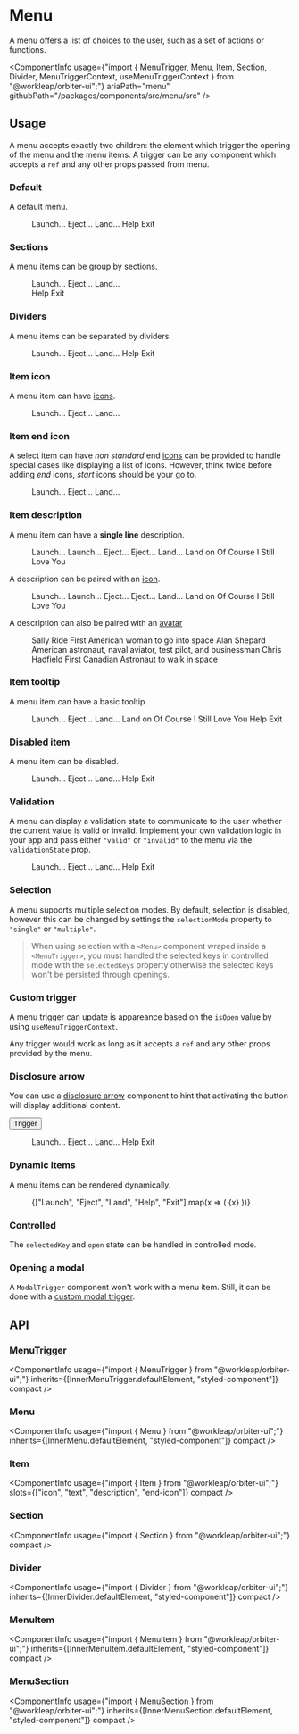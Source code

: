 
<Meta
    title="Components/Menu"
    id="menu"
/>

# Menu

<Tagline>A menu offers a list of choices to the user, such as a set of actions or functions.</Tagline>

<ComponentInfo
    usage={"import { MenuTrigger, Menu, Item, Section, Divider, MenuTriggerContext, useMenuTriggerContext } from \"@workleap/orbiter-ui\";"}
    ariaPath="menu"
    githubPath="/packages/components/src/menu/src"
/>

## Usage

A menu accepts exactly two children: the element which trigger the opening of the menu and the menu items. A trigger can be any component which accepts a `ref` and any other props passed from menu.

### Default

A default menu.

<Preview>
    <Story name="default">
        <MenuTrigger>
            <IconButton variant="secondary" aria-label="View tasks">
                <KebabIcon />
            </IconButton>
            <Menu>
                <Item key="launch">Launch...</Item>
                <Item key="eject">Eject...</Item>
                <Item key="land">Land...</Item>
                <Item key="help">Help</Item>
                <Item key="exit">Exit</Item>
            </Menu>
        </MenuTrigger>
    </Story>
</Preview>

### Sections

A menu items can be group by sections.

<Preview>
    <Story name="sections">
        <MenuTrigger>
            <IconButton variant="secondary" aria-label="View tasks">
                <KebabIcon />
            </IconButton>
            <Menu>
                <Section title="Actions">
                    <Item key="launch">Launch...</Item>
                    <Item key="eject">Eject...</Item>
                    <Item key="land">Land...</Item>
                </Section>
                <Section title="Others">
                    <Item key="help">Help</Item>
                    <Item key="exit">Exit</Item>
                </Section>
            </Menu>
        </MenuTrigger>
    </Story>
</Preview>

### Dividers

A menu items can be separated by dividers.

<Preview>
    <Story name="dividers">
        <MenuTrigger>
            <IconButton variant="secondary" aria-label="View tasks">
                <KebabIcon />
            </IconButton>
            <Menu>
                <Item key="launch">Launch...</Item>
                <Item key="eject">Eject...</Item>
                <Item key="land">Land...</Item>
                <Divider />
                <Item key="help">Help</Item>
                <Item key="exit">Exit</Item>
            </Menu>
        </MenuTrigger>
    </Story>
</Preview>

### Item icon

A menu item can have [icons](?path=/docs/icon-gallery--page).

<Preview>
    <Story name="item icon">
        <MenuTrigger>
            <IconButton variant="secondary" aria-label="View tasks">
                <KebabIcon />
            </IconButton>
            <Menu>
                <Item key="launch">
                    <SparklesIcon />
                    <Text>Launch...</Text>
                </Item>
                <Item key="eject">
                    <SparklesIcon />
                    <Text>Eject...</Text>
                </Item>
                <Item key="land">
                    <SparklesIcon />
                    <Text>Land...</Text>
                </Item>
            </Menu>
        </MenuTrigger>
    </Story>
</Preview>

### Item end icon

A select item can have *non standard* end [icons](?path=/docs/icon-gallery--page) can be provided to handle special cases like displaying a list of icons. However, think twice before adding *end* icons, *start* icons should be your go to.

<Preview>
    <Story name="item end icon">
        <MenuTrigger>
            <IconButton variant="secondary" aria-label="View tasks">
                <KebabIcon />
            </IconButton>
            <Menu>
                <Item key="launch">
                    <Text>Launch...</Text>
                    <IconList slot="end-icon">
                        <SparklesIcon />
                        <CatIcon />
                        <RocketIcon />
                    </IconList>
                </Item>
                <Item key="eject">
                    <Text>Eject...</Text>
                    <SparklesIcon slot="end-icon" />
                </Item>
                <Item key="land">
                    <Text>Land...</Text>
                    <IconList slot="end-icon">
                        <SparklesIcon />
                        <CatIcon />
                        <RocketIcon />
                    </IconList>
                </Item>
            </Menu>
        </MenuTrigger>
    </Story>
</Preview>

### Item description

A menu item can have a **single line** description.

<Preview>
    <Story name="item description">
        <MenuTrigger>
            <IconButton variant="secondary" aria-label="View tasks">
                <KebabIcon />
            </IconButton>
            <Menu>
                <Item key="launch">
                    <Text>Launch...</Text>
                    <Text slot="description">Launch...</Text>
                </Item>
                <Item key="eject">
                    <Text>Eject...</Text>
                    <Text slot="description">Eject...</Text>
                </Item>
                <Item key="land">
                    <Text>Land...</Text>
                    <Text slot="description">Land on Of Course I Still Love You</Text>
                </Item>
            </Menu>
        </MenuTrigger>
    </Story>
</Preview>

A description can be paired with an [icon](?path=/docs/icon-gallery--page).

<Preview>
    <Story name="item description + icon">
        <MenuTrigger>
            <IconButton variant="secondary" aria-label="View tasks">
                <KebabIcon />
            </IconButton>
            <Menu>
                <Item key="launch">
                    <SparklesIcon />
                    <Text>Launch...</Text>
                    <Text slot="description">Launch...</Text>
                </Item>
                <Item key="eject">
                    <SparklesIcon />
                    <Text>Eject...</Text>
                    <Text slot="description">Eject...</Text>
                </Item>
                <Item key="land">
                    <SparklesIcon />
                    <Text>Land...</Text>
                    <Text slot="description">Land on Of Course I Still Love You</Text>
                </Item>
            </Menu>
        </MenuTrigger>
    </Story>
</Preview>

A description can also be paired with an [avatar](?path=/docs/avatar--default-story)

<Preview>
    <Story name="item description + avatar">
        <MenuTrigger>
            <IconButton variant="secondary" aria-label="View tasks">
                <KebabIcon />
            </IconButton>
            <Menu>
                <Item key="launch">
                    <Avatar name="Sally Ride" />
                    <Text>Sally Ride</Text>
                    <Text slot="description">First American woman to go into space</Text>
                </Item>
                <Item key="eject">
                    <Avatar name="Alan Shepard" />
                    <Text>Alan Shepard</Text>
                    <Text slot="description">American astronaut, naval aviator, test pilot, and businessman</Text>
                </Item>
                <Item key="land">
                    <Avatar name="Chris Hadfield" />
                    <Text>Chris Hadfield</Text>
                    <Text slot="description">First Canadian Astronaut to walk in space</Text>
                </Item>
            </Menu>
        </MenuTrigger>
    </Story>
</Preview>

### Item tooltip

A menu item can have a basic tooltip.

<Preview>
    <Story name="item tooltip">
        <MenuTrigger>
            <IconButton variant="secondary" aria-label="View tasks">
                <KebabIcon />
            </IconButton>
            <Menu>
                <Item key="launch">Launch...</Item>
                <Item key="eject">Eject...</Item>
                <TooltipTrigger>
                    <Item key="land">Land...</Item>
                    <Tooltip>Land on Of Course I Still Love You</Tooltip>
                </TooltipTrigger>
                <Item key="help">Help</Item>
                <Item key="exit">Exit</Item>
            </Menu>
        </MenuTrigger>
    </Story>
</Preview>

### Disabled item

A menu item can be disabled.

<Preview>
    <Story name="disabled item">
        <MenuTrigger>
            <IconButton variant="secondary" aria-label="View tasks">
                <KebabIcon />
            </IconButton>
            <Menu>
                <Item disabled key="launch">Launch...</Item>
                <Item key="eject">Eject...</Item>
                <Item disabled key="land">Land...</Item>
                <Item key="help">Help</Item>
                <Item key="exit">Exit</Item>
            </Menu>
        </MenuTrigger>
    </Story>
</Preview>

### Validation

A menu can display a validation state to communicate to the user whether the current value is valid or invalid. Implement your own validation logic in your app and pass either `"valid"` or `"invalid"` to the menu via the `validationState` prop.

<Preview>
    <Story name="validation">
        <Menu validationState="invalid" defaultSelectedKeys={["land"]} selectionMode="single" aria-label="View tasks">
            <Item key="launch">Launch...</Item>
            <Item key="eject">Eject...</Item>
            <Item key="land">Land...</Item>
            <Item key="help">Help</Item>
            <Item key="exit">Exit</Item>
        </Menu>
    </Story>
</Preview>

### Selection

A menu supports multiple selection modes. By default, selection is disabled, however this can be changed by settings the `selectionMode` property to `"single"` or `"multiple"`.

> When using selection with a `<Menu>` component wraped inside a `<MenuTrigger>`, you must handled the selected keys in controlled mode with the `selectedKeys` property otherwise the selected keys won't be persisted through openings.

<Preview filePath="/menu/docs/Selection" />

### Custom trigger

A menu trigger can update is appareance based on the `isOpen` value by using `useMenuTriggerContext`.

Any trigger would work as long as it accepts a `ref` and any other props provided by the menu.

<Preview filePath="/menu/docs/CustomTrigger" />

### Disclosure arrow

You can use a [disclosure arrow](?path=/docs/disclosure-arrow--context) component to hint that activating the button will display additional content.

<Preview>
    <Story name="disclosure arrow">
        <MenuTrigger>
            <Button variant="secondary">
                <Text>Trigger</Text>
                <DisclosureArrow slot="end-icon" />
            </Button>
            <Menu>
                <Item key="launch">Launch...</Item>
                <Item key="eject">Eject...</Item>
                <Item key="land">Land...</Item>
                <Item key="help">Help</Item>
                <Item key="exit">Exit</Item>
            </Menu>
        </MenuTrigger>
    </Story>
</Preview>

### Dynamic items

A menu items can be rendered dynamically.

<Preview>
    <Story name="dynamic items">
        <MenuTrigger>
            <IconButton variant="secondary" aria-label="View tasks">
                <KebabIcon />
            </IconButton>
            <Menu>
                {["Launch", "Eject", "Land", "Help", "Exit"].map(x => (
                    <Item key={x.toLowerCase()}>{x}</Item>
                ))}
            </Menu>
        </MenuTrigger>
    </Story>
</Preview>

### Controlled

The `selectedKey` and `open` state can be handled in controlled mode.

<Preview filePath="/menu/docs/ControlledMenu" />

### Opening a modal

A `ModalTrigger` component won't work with a menu item. Still, it can be done with a [custom modal trigger](?path=/docs/modal--default-story#custom-trigger).

<Preview filePath="/menu/docs/Modal" />

## API

### MenuTrigger

<ComponentInfo
    usage={"import { MenuTrigger } from \"@workleap/orbiter-ui\";"}
    inherits={[InnerMenuTrigger.defaultElement, "styled-component"]}
    compact
/>

<ArgsTable of={InnerMenuTrigger} sort="alpha" />

### Menu

<ComponentInfo
    usage={"import { Menu } from \"@workleap/orbiter-ui\";"}
    inherits={[InnerMenu.defaultElement, "styled-component"]}
    compact
/>

<ArgsTable of={InnerMenu} sort="alpha" />

### Item

<ComponentInfo
    usage={"import { Item } from \"@workleap/orbiter-ui\";"}
    slots={["icon", "text", "description", "end-icon"]}
    compact
/>

<ArgsTable of={InnerItem} sort="alpha" />

### Section

<ComponentInfo
    usage={"import { Section } from \"@workleap/orbiter-ui\";"}
    compact
/>

<ArgsTable of={InnerSection} sort="alpha" />

### Divider

<ComponentInfo
    usage={"import { Divider } from \"@workleap/orbiter-ui\";"}
    inherits={[InnerDivider.defaultElement, "styled-component"]}
    compact
/>

<ArgsTable of={InnerDivider} sort="alpha" />

### MenuItem

<ComponentInfo
    usage={"import { MenuItem } from \"@workleap/orbiter-ui\";"}
    inherits={[InnerMenuItem.defaultElement, "styled-component"]}
    compact
/>

<ArgsTable of={InnerMenuItem} sort="alpha" />

### MenuSection

<ComponentInfo
    usage={"import { MenuSection } from \"@workleap/orbiter-ui\";"}
    inherits={[InnerMenuSection.defaultElement, "styled-component"]}
    compact
/>

<ArgsTable of={InnerMenuSection} sort="alpha" />


